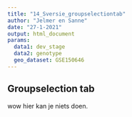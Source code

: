 ```yaml
---
title: "14_Sversie_groupselectiontab"
author: "Jelmer en Sanne"
date: "27-1-2021"
output: html_document
params:
  data1: dev_stage
  data2: genotype
  geo_dataset: GSE150646
---
```


## Groupselection tab
wow hier kan je niets doen.  

